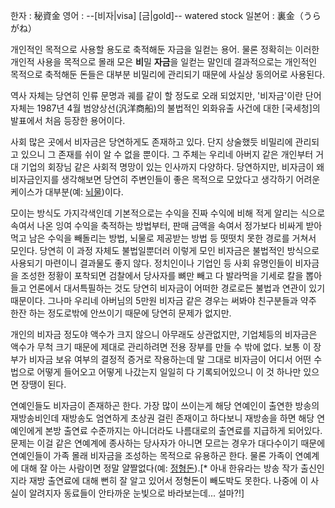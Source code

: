 한자 : 秘資金 
영어 : --[비자|visa] [금|gold]-- watered stock
일본어 : 裏金（うらがね）

개인적인 목적으로 사용할 용도로 축적해둔 자금을 일컫는 용어. 물론 정확히는 이러한 개인적 사용을 목적으로 몰래 모은 '''비'''밀 '''자금'''을 일컫는 말인데 결과적으로는 개인적인 목적으로 축적해둔 돈들은 대부분 비밀리에 관리되기 때문에 사실상 동의어로 사용된다.

역사 자체는 당연히 인류 문명과 궤를 같이 할 정도로 오래 되었지만, '비자금'이란 단어 자체는 1987년 4월 범양상선(汎洋商船)의 불법적인 외화유출 사건에 대한 [국세청]의 발표에서 처음 등장한 용어이다.

사회 많은 곳에서 비자금은 당연하게도 존재하고 있다. 단지 상술했듯 비밀리에 관리되고 있으니 그 존재를 쉬이 알 수 없을 뿐이다. 그 주체는 우리네 아버지 같은 개인부터 거대 기업의 회장님 같은 사회적 명망이 있는 인사까지 다양하다. 당연하지만, 비자금이 왜 비자금인지를 생각해보면 당연히 주변인들이 좋은 목적으로 모았다고 생각하기 어려운 케이스가 대부분(예: [[뇌물]])이다.

모이는 방식도 가지각색인데 기본적으로는 수익을 진짜 수익에 비해 적게 알리는 식으로 속여서 나온 잉여 수익을 축적하는 방법부터, 판매 금액을 속여서 정가보다 비싸게 받아먹고 남은 수익을 빼돌리는 방법, 뇌물로 제공받는 방법 등 떳떳치 못한 경로를 거쳐서 모인다. 당연히 이 과정 자체도 불법일뿐더러 이렇게 모인 비자금은 불법적인 방식으로 사용되기 마련이니 결과물도 좋지 않다. 정치인이나 기업인 등 사회 유명인들이 비자금을 조성한 정황이 포착되면 검찰에서 당사자를 뼈만 빼고 다 발라먹을 기세로 칼을 뽑아들고 언론에서 대서특필하는 것도 당연히 비자금이 어떠한 경로로든 불법과 연관이 있기 때문이다. 그나마 우리네 아버님의 5만원 비자금 같은 경우는 써봐야 친구분들과 약주 한잔 하는 정도로밖에 안쓰이기 때문에 당연히 문제가 없지만.

개인의 비자금 정도야 액수가 크지 않으니 아무래도 상관없지만, 기업체등의 비자금은 액수가 무척 크기 때문에 제대로 관리하려면 전용 장부를 만들 수 밖에 없다. 보통 이 장부가 비자금 보유 여부의 결정적 증거로 작용하는데 말 그대로 비자금이 어디서 어떤 수법으로 어떻게 들어오고 어떻게 나갔는지 일일히 다 기록되어있으니 이 것 하나만 있으면 장땡이 된다.

연예인들도 비자금이 존재하곤 한다. 가장 많이 쓰이는게 해당 연예인이 출연한 방송의 재방송비인데 재방송도 엄연하게 초상권 걸린 존재이고 하다보니 재방송을 하면 해당 연예인에게 본방 출연료 수준까지는 아니더라도 나름대로의 출연료를 지급하게 되어있다. 문제는 이걸 같은 연예계에 종사하는 당사자가 아니면 모르는 경우가 대다수이기 때문에 연예인들이 가족 몰래 비자금을 조성하는 목적으로 유용하곤 한다. 물론 가족이 연예계에 대해 잘 아는 사람이면 정말 얄짤없다(예: [[정형돈]]).[* 아내 한유라는 방송 작가 출신인지라 재방 출연료에 대해 뻔히 잘 알고 있어서 정형돈이 빼도박도 못한다. 나중에 이 사실이 알려지자 동료들이 안타까운 눈빛으로 바라보는데... 설마?!]
